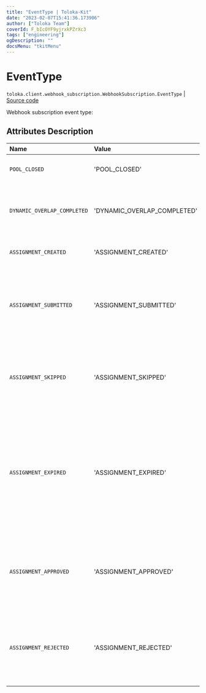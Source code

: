 ```yaml
---
title: "EventType | Toloka-Kit"
date: "2023-02-07T15:41:36.173906"
author: ["Toloka Team"]
coverId: F_bIcOYF9yjrxkPZrXc3
tags: ["engineering"]
ogDescription: ""
docsMenu: "tkitMenu"
---
```


# EventType
`toloka.client.webhook_subscription.WebhookSubscription.EventType` | [Source code](https://github.com/Toloka/toloka-kit/blob/v1.1.3/src/client/webhook_subscription.py#L22)

Webhook subscription event type:

## Attributes Description

| Name | Value | Description |
| :------| :-----------| :----------| 
`POOL_CLOSED`|'POOL_CLOSED'|<p>The pool is closed.</p>
`DYNAMIC_OVERLAP_COMPLETED`|'DYNAMIC_OVERLAP_COMPLETED'|<p>There is an aggregated estimate for dynamic overlap.</p>
`ASSIGNMENT_CREATED`|'ASSIGNMENT_CREATED'|<p>Task created.</p>
`ASSIGNMENT_SUBMITTED`|'ASSIGNMENT_SUBMITTED'|<p>The task has been completed and is waiting for acceptance by the customer.</p>
`ASSIGNMENT_SKIPPED`|'ASSIGNMENT_SKIPPED'|<p>The task was taken to work, but the Toloker skipped it and did not return to it.</p>
`ASSIGNMENT_EXPIRED`|'ASSIGNMENT_EXPIRED'|<p>The task was taken to work, but the Toloker did not have time to complete it in the allotted time or refused it before the end of the term.</p>
`ASSIGNMENT_APPROVED`|'ASSIGNMENT_APPROVED'|<p>The task was performed by the Toloker and confirmed by the customer.</p>
`ASSIGNMENT_REJECTED`|'ASSIGNMENT_REJECTED'|<p>The task was completed by the Toloker, but rejected by the customer.</p>